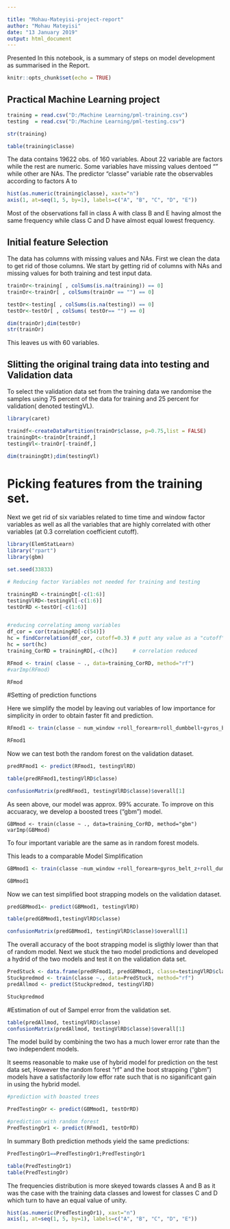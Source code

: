 ---

title: "Mohau-Mateyisi-project-report"
author: "Mohau Mateyisi"
date: "13 January 2019"
output: html_document
---

Presented In this notebook, is a summary of steps on model development as summarised in the Report.

```{r setup, include=FALSE}
knitr::opts_chunk$set(echo = TRUE)
```

## Practical Machine Learning project




```{r Data sets}
training = read.csv("D:/Machine Learning/pml-training.csv")
testing  = read.csv("D:/Machine Learning/pml-testing.csv")

str(training)
```

```{r}
table(training$classe)

```
The data contains 19622 obs. of  160 variables. About 22 variable are factors while the rest are numeric. Some variables have missing values dentoed "" while other are NAs. The predictor "classe" variable rate the observables according to factors A to

```{r}

hist(as.numeric(training$classe), xaxt="n")
axis(1, at=seq(1, 5, by=1), labels=c("A", "B", "C", "D", "E"))


```

Most of the observations fall in class A with class B and E having almost
the same frequency while class C and D have almost equal lowest frequency.

## Initial feature Selection

The data has columns with missing values and NAs. First we clean the data to get rid of those columns. We start by getting rid of columns with NAs and missing values for both training and test input data.

```{r Without NA and missing values}

trainOr<-training[ , colSums(is.na(training)) == 0]
trainOr<-trainOr[ , colSums(trainOr == "") == 0]

testOr<-testing[ , colSums(is.na(testing)) == 0]
testOr<-testOr[ , colSums( testOr== "") == 0]

dim(trainOr);dim(testOr)
str(trainOr)
```
This leaves us with 60 variables. 

## Slitting the original traing data into testing and Validation data

To select the validation data set from the training data we randomise the samples
using 75 percent of the data for training and 25 percent for validation( denoted testingVL).

```{r Validation data}
library(caret)

traindf<-createDataPartition(trainOr$classe, p=0.75,list = FALSE)
trainingDt<-trainOr[traindf,]
testingVl<-trainOr[-traindf,]

dim(trainingDt);dim(testingVl)

```


# Picking features from the training set.

Next we get rid of six variables related to time time and window factor variables as well as all the variables that are highly correlated with other variables (at 0.3 correlation coefficient cutoff).

```{r Variable Importance}
library(ElemStatLearn)
library("rpart")
library(gbm)

set.seed(33833)

# Reducing factor Variables not needed for training and testing

trainingRD <-trainingDt[-c(1:6)]
testingVlRD<-testingVl[-c(1:6)]
testOrRD <-testOr[-c(1:6)]


#reducing correlating among variables 
df_cor = cor(trainingRD[-c(54)])
hc = findCorrelation(df_cor, cutoff=0.3) # putt any value as a "cutoff" 
hc = sort(hc)
training_CorRD = trainingRD[,-c(hc)]     # correlation reduced

```

```{r}

RFmod <- train( classe ~ ., data=training_CorRD, method="rf")
#varImp(RFmod)

```

```{r}

RFmod

```


#Setting of prediction functions

Here we simplify the model by leaving out variables of low importance for simplicity in order to obtain faster fit and prediction.

```{r}
RFmod1 <- train(classe ~ num_window +roll_forearm+roll_dumbbell+gyros_belt_z+accel_forearm_z, data=training_CorRD, method="rf")

```

```{r}
RFmod1
```
Now we can test both the random forest on the validation
dataset.

```{r }
predRFmod1 <- predict(RFmod1, testingVlRD)
```

```{r}
table(predRFmod1,testingVlRD$classe)
```

```{r}
confusionMatrix(predRFmod1, testingVlRD$classe)$overall[1]
```


As seen above, our model was approx. 99% accurate. To improve on this accuaracy, we develop a boosted trees ("gbm") model.


```{ }
GBMmod <- train(classe ~ ., data=training_CorRD, method="gbm")
varImp(GBMmod)
```
To four important variable are the same as in random forest models.


This leads to a comparable Model Simplification 
```{r }
GBMmod1 <- train(classe ~num_window +roll_forearm+gyros_belt_z+roll_dumbbell+accel_forearm_z, data=training_CorRD, method="gbm")
```

```{r}

GBMmod1

```

Now we can test simplified boot strapping models on the validation
dataset.

```{r }

predGBMmod1<- predict(GBMmod1, testingVlRD)

```

```{r}
table(predGBMmod1,testingVlRD$classe)
```

```{r }

confusionMatrix(predGBMmod1, testingVlRD$classe)$overall[1]

```
The overall accuracy of the boot strapping model is sligthly lower than that of 
random model. Next we stuck the two model prodictions and developed a hydrid of the two models and test it on the validation data set.

```{r }

PredStuck <- data.frame(predRFmod1, predGBMmod1, classe=testingVlRD$classe)
Stuckpredmod <- train(classe ~., data=PredStuck, method="rf")
predAllmod <- predict(Stuckpredmod, testingVlRD)

```

```{r }
Stuckpredmod
```



#Estimation of out of Sampel error from the validation set. 

```{r }
table(predAllmod, testingVlRD$classe)
confusionMatrix(predAllmod, testingVlRD$classe)$overall[1]

```
The model build by combining the two has a much lower error rate than the two independent models.

It seems reasonable to make use of hybrid model for prediction on the test data set, However the random forest "rf" and the boot strapping  ("gbm") models have a satisfactorily low effor rate such that is no siganificant gain in using the hybrid model.

```{r}

#prediction with boasted trees

PredTestingOr <- predict(GBMmod1, testOrRD)

```

```{r}
#prediction with random forest
PredTestingOr1 <- predict(RFmod1, testOrRD)

```

In summary Both prediction methods yield the same predictions:

```{r}
PredTestingOr1==PredTestingOr1;PredTestingOr1
```

```{r}
table(PredTestingOr1)
table(PredTestingOr)

```

The frequencies distribution is more skeyed towards classes A and B as it was the case with the training data classes and lowest for classes C and D which turn to have an equal value of unity.

```{r}

hist(as.numeric(PredTestingOr1), xaxt="n")
axis(1, at=seq(1, 5, by=1), labels=c("A", "B", "C", "D", "E"))


```
